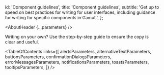 


  id: 'Component guidelines',
  title: 'Component guidelines',
  subtitle:
    'Get up to speed on best practices for writing for user interfaces, including guidance for writing for specific components in Gamut.',
};

<Meta title="UX Writing/Component guidelines/About" />

<AboutHeader {...parameters} />

Writing on your own? Use the <LinkTo id="UX Writing/DIY UX writing in 8 steps">step-by-step guide</LinkTo> to ensure the copy is clear and useful.

<TableOfContents
  links={[
    alertsParameters,
    alternativeTextParameters,
    buttonsParameters,
    confirmationDialogsParameters,
    errorMessagesParameters,
    notificationsParameters,
    toastsParameters,
    tooltipsParameters,
  ]}
/>

